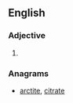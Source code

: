==English==

===Adjective===
{{head|en|adjective comparative form}}

# {{en-comparative of|catty}}

===Anagrams===
* [[arctite#English|arctite]], [[citrate#English|citrate]]